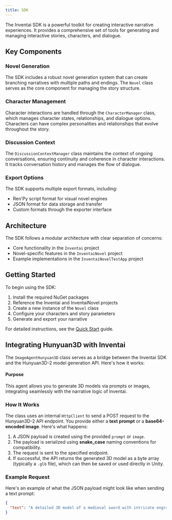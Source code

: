 ```yaml
---
title: SDK
---
```


The Inventai SDK is a powerful toolkit for creating interactive narrative experiences. It provides a comprehensive set of tools for generating and managing interactive stories, characters, and dialogue.

## Key Components

### Novel Generation

The SDK includes a robust novel generation system that can create branching narratives with multiple paths and endings. The `Novel` class serves as the core component for managing the story structure.

### Character Management

Character interactions are handled through the `CharacterManager` class, which manages character states, relationships, and dialogue options. Characters can have complex personalities and relationships that evolve throughout the story.

### Discussion Context

The `DiscussionContextManager` class maintains the context of ongoing conversations, ensuring continuity and coherence in character interactions. It tracks conversation history and manages the flow of dialogue.

### Export Options

The SDK supports multiple export formats, including:

- Ren'Py script format for visual novel engines
- JSON format for data storage and transfer
- Custom formats through the exporter interface

## Architecture

The SDK follows a modular architecture with clear separation of concerns:

- Core functionality in the `Inventai` project
- Novel-specific features in the `InventaiNovel` project
- Example implementations in the `InventaiNovelTestApp` project

## Getting Started

To begin using the SDK:

1. Install the required NuGet packages
2. Reference the Inventai and InventaiNovel projects
3. Create a new instance of the `Novel` class
4. Configure your characters and story parameters
5. Generate and export your narrative

For detailed instructions, see the [Quick Start](quickstart.md) guide.

## Integrating Hunyuan3D with Inventai

The `ImageAgentHunyuan3D` class serves as a bridge between the Inventai SDK and the Hunyuan3D-2 model generation API. Here's how it works:

#### Purpose

This agent allows you to generate 3D models via prompts or images, integrating seamlessly with the narrative logic of Inventai.

### How It Works

The class uses an internal `HttpClient` to send a POST request to the Hunyuan3D-2 API endpoint. You provide either a **text prompt** or a **base64-encoded image**. Here's what happens:

1. A JSON payload is created using the provided `prompt` or `image`.
2. The payload is serialized using **snake_case** naming conventions for compatibility.
3. The request is sent to the specified endpoint.
4. If successful, the API returns the generated 3D model as a byte array (typically a `.glb` file), which can then be saved or used directly in Unity.

### Example Request

Here's an example of what the JSON payload might look like when sending a text prompt:

```json
{
  "text": "A detailed 3D model of a medieval sword with intricate engravings and a leather-wrapped handle"
}
